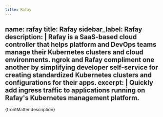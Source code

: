 ```yaml
---
title: Rafay
---
```


name: rafay
title: Rafay
sidebar_label: Rafay
description: |
  Rafay is a SaaS-based cloud controller that helps platform and DevOps teams manage their Kubernetes clusters and cloud environments. ngrok and Rafay compliment one another by simplifying developer self-service for creating standardized Kubernetes clusters and configurations for their apps.
excerpt: |
  Quickly add ingress traffic to applications running on Rafay's Kubernetes management platform.
---


<p>{frontMatter.description}</p>

<IntegrationPageList name={frontMatter.name} />
